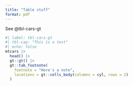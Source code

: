 ```yaml
---
title: "Table stuff"
format: pdf
---
```


See @tbl-cars-gt

```r
#| label: tbl-cars-gt
#| tbl-cap: "This is a test"
#| echo: false
mtcars |>
  head() |>
  gt::gt() |> 
  gt::tab_footnote(
    footnote = "Here's a note",
    locations = gt::cells_body(columns = cyl, rows = 2)
  )
```